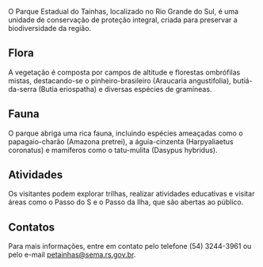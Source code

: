 O Parque Estadual do Tainhas, localizado no Rio Grande do Sul, é uma unidade de conservação de proteção integral, criada para preservar a biodiversidade da região.

## Flora

A vegetação é composta por campos de altitude e florestas ombrófilas mistas, destacando-se o pinheiro-brasileiro (Araucaria angustifolia), butiá-da-serra (Butia eriospatha) e diversas espécies de gramíneas.

## Fauna

O parque abriga uma rica fauna, incluindo espécies ameaçadas como o papagaio-charão (Amazona pretrei), a águia-cinzenta (Harpyaliaetus coronatus) e mamíferos como o tatu-mulita (Dasypus hybridus).

## Atividades

Os visitantes podem explorar trilhas, realizar atividades educativas e visitar áreas como o Passo do S e o Passo da Ilha, que são abertas ao público.

## Contatos

Para mais informações, entre em contato pelo telefone (54) 3244-3961 ou pelo e-mail petainhas@sema.rs.gov.br.
